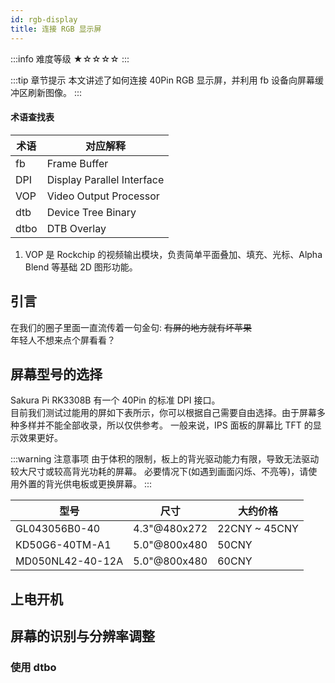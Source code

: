 ```yaml
---
id: rgb-display
title: 连接 RGB 显示屏
---
```


:::info 难度等级 ★☆☆☆☆
:::

:::tip 章节提示
本文讲述了如何连接 40Pin RGB 显示屏，并利用 fb 设备向屏幕缓冲区刷新图像。
:::

<!-- truncate -->

#### 术语查找表
| 术语 | 对应解释 |
| -- | -- |
| fb  | Frame Buffer |
| DPI | Display Parallel Interface
| VOP | Video Output Processor |
| dtb | Device Tree Binary |
| dtbo | DTB Overlay |

1. VOP 是 Rockchip 的视频输出模块，负责简单平面叠加、填充、光标、Alpha Blend 等基础 2D 图形功能。

## 引言

在我们的圈子里面一直流传着一句金句: ~~有屏的地方就有坏苹果~~  
年轻人不想来点个屏看看？

## 屏幕型号的选择
Sakura Pi RK3308B 有一个 40Pin 的标准 DPI 接口。  
目前我们测试过能用的屏如下表所示，你可以根据自己需要自由选择。由于屏幕多种多样并不能全部收录，所以仅供参考。 一般来说，IPS 面板的屏幕比 TFT 的显示效果更好。

:::warning 注意事项
由于体积的限制，板上的背光驱动能力有限，导致无法驱动较大尺寸或较高背光功耗的屏幕。
必要情况下(如遇到画面闪烁、不亮等)，请使用外置的背光供电板或更换屏幕。
:::

| 型号 | 尺寸 | 大约价格 |
| -- | -- | -- |
| GL043056B0-40 | 4.3"@480x272 | 22CNY ~ 45CNY |
| KD50G6-40TM-A1 | 5.0"@800x480 | 50CNY |
| MD050NL42-40-12A | 5.0"@800x480 | 60CNY |

## 上电开机

## 屏幕的识别与分辨率调整
### 使用 dtbo

